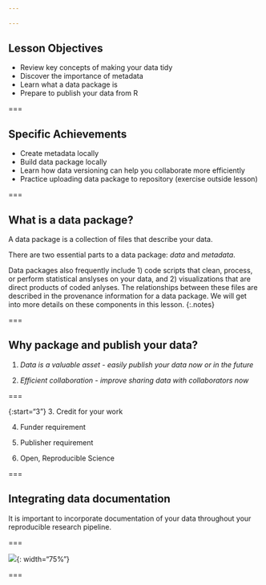 ```yaml
---
 
---
```

## Lesson Objectives

   -  Review key concepts of making your data tidy  
   -  Discover the importance of metadata
   -  Learn what a data package is
   -  Prepare to publish your data from R

===

## Specific Achievements

   -  Create metadata locally
   -  Build data package locally
   -  Learn how data versioning can help you collaborate more efficiently
   -  Practice uploading data package to repository (exercise outside lesson)

===

## What is a data package?

A data package is a collection of files that describe your data.  

There are two essential parts to a data package: _data_ and _metadata_. 

Data packages also frequently include 1) code scripts that clean, process, or perform statistical anslyses on your data, and 2) visualizations that are direct products of coded anlyses.  The relationships between these files are described in the provenance information for a data package.  We will get into more details on these components in this lesson.
{:.notes}

===

## Why package and publish your data?  

1. *Data is a valuable asset - easily publish your data now or in the future*

2. *Efficient collaboration - improve sharing data with collaborators now*

===

{:start="3"}
3. Credit for your work 

4. Funder requirement

5. Publisher requirement

6. Open, Reproducible Science

===

## Integrating data documentation 

It is important to incorporate documentation of your data throughout your reproducible research pipeline.  

===

![]({% include asset.html path="images/wrkflow_diagram.png" %}){: width="75%"} 


===
  
